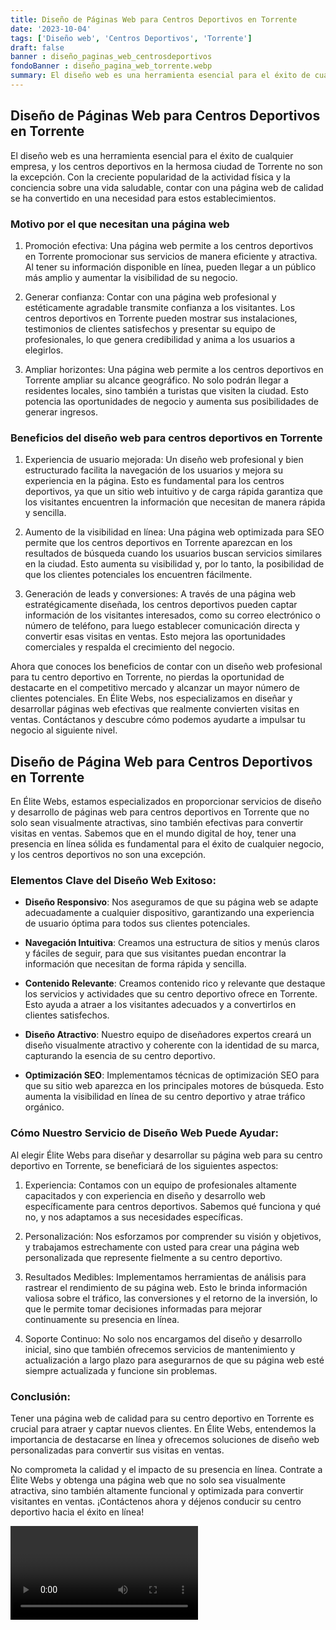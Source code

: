 ```yaml
---
title: Diseño de Páginas Web para Centros Deportivos en Torrente
date: '2023-10-04'
tags: ['Diseño web', 'Centros Deportivos', 'Torrente']
draft: false
banner : diseño_paginas_web_centrosdeportivos
fondoBanner : diseño_pagina_web_torrente.webp
summary: El diseño web es una herramienta esencial para el éxito de cualquier empresa, y los centros deportivos en la hermosa ciudad de Torrente no son la excepción. Con la creciente popularidad de la actividad física y la conciencia sobre una vida saludable, contar con una página web de calidad se ha convertido en una necesidad para estos establecimientos. 
---
```


## Diseño de Páginas Web para Centros Deportivos en Torrente 

El diseño web es una herramienta esencial para el éxito de cualquier empresa, y los centros deportivos en la hermosa ciudad de Torrente no son la excepción. Con la creciente popularidad de la actividad física y la conciencia sobre una vida saludable, contar con una página web de calidad se ha convertido en una necesidad para estos establecimientos. 

### Motivo por el que necesitan una página web

1. Promoción efectiva: Una página web permite a los centros deportivos en Torrente promocionar sus servicios de manera eficiente y atractiva. Al tener su información disponible en línea, pueden llegar a un público más amplio y aumentar la visibilidad de su negocio.

2. Generar confianza: Contar con una página web profesional y estéticamente agradable transmite confianza a los visitantes. Los centros deportivos en Torrente pueden mostrar sus instalaciones, testimonios de clientes satisfechos y presentar su equipo de profesionales, lo que genera credibilidad y anima a los usuarios a elegirlos.

3. Ampliar horizontes: Una página web permite a los centros deportivos en Torrente ampliar su alcance geográfico. No solo podrán llegar a residentes locales, sino también a turistas que visiten la ciudad. Esto potencia las oportunidades de negocio y aumenta sus posibilidades de generar ingresos.

### Beneficios del diseño web para centros deportivos en Torrente 

1. Experiencia de usuario mejorada: Un diseño web profesional y bien estructurado facilita la navegación de los usuarios y mejora su experiencia en la página. Esto es fundamental para los centros deportivos, ya que un sitio web intuitivo y de carga rápida garantiza que los visitantes encuentren la información que necesitan de manera rápida y sencilla.

2. Aumento de la visibilidad en línea: Una página web optimizada para SEO permite que los centros deportivos en Torrente aparezcan en los resultados de búsqueda cuando los usuarios buscan servicios similares en la ciudad. Esto aumenta su visibilidad y, por lo tanto, la posibilidad de que los clientes potenciales los encuentren fácilmente.

3. Generación de leads y conversiones: A través de una página web estratégicamente diseñada, los centros deportivos pueden captar información de los visitantes interesados, como su correo electrónico o número de teléfono, para luego establecer comunicación directa y convertir esas visitas en ventas. Esto mejora las oportunidades comerciales y respalda el crecimiento del negocio.

Ahora que conoces los beneficios de contar con un diseño web profesional para tu centro deportivo en Torrente, no pierdas la oportunidad de destacarte en el competitivo mercado y alcanzar un mayor número de clientes potenciales. En Élite Webs, nos especializamos en diseñar y desarrollar páginas web efectivas que realmente convierten visitas en ventas. Contáctanos y descubre cómo podemos ayudarte a impulsar tu negocio al siguiente nivel.

<GifSeo />

<Cta />

## Diseño de Página Web para Centros Deportivos en Torrente

En Élite Webs, estamos especializados en proporcionar servicios de diseño y desarrollo de páginas web para centros deportivos en Torrente que no solo sean visualmente atractivas, sino también efectivas para convertir visitas en ventas. Sabemos que en el mundo digital de hoy, tener una presencia en línea sólida es fundamental para el éxito de cualquier negocio, y los centros deportivos no son una excepción.

### Elementos Clave del Diseño Web Exitoso:

- **Diseño Responsivo**: Nos aseguramos de que su página web se adapte adecuadamente a cualquier dispositivo, garantizando una experiencia de usuario óptima para todos sus clientes potenciales.

- **Navegación Intuitiva**: Creamos una estructura de sitios y menús claros y fáciles de seguir, para que sus visitantes puedan encontrar la información que necesitan de forma rápida y sencilla.

- **Contenido Relevante**: Creamos contenido rico y relevante que destaque los servicios y actividades que su centro deportivo ofrece en Torrente. Esto ayuda a atraer a los visitantes adecuados y a convertirlos en clientes satisfechos.

- **Diseño Atractivo**: Nuestro equipo de diseñadores expertos creará un diseño visualmente atractivo y coherente con la identidad de su marca, capturando la esencia de su centro deportivo.

- **Optimización SEO**: Implementamos técnicas de optimización SEO para que su sitio web aparezca en los principales motores de búsqueda. Esto aumenta la visibilidad en línea de su centro deportivo y atrae tráfico orgánico.

### Cómo Nuestro Servicio de Diseño Web Puede Ayudar:

Al elegir Élite Webs para diseñar y desarrollar su página web para su centro deportivo en Torrente, se beneficiará de los siguientes aspectos:

1. Experiencia: Contamos con un equipo de profesionales altamente capacitados y con experiencia en diseño y desarrollo web específicamente para centros deportivos. Sabemos qué funciona y qué no, y nos adaptamos a sus necesidades específicas.

2. Personalización: Nos esforzamos por comprender su visión y objetivos, y trabajamos estrechamente con usted para crear una página web personalizada que represente fielmente a su centro deportivo.

3. Resultados Medibles: Implementamos herramientas de análisis para rastrear el rendimiento de su página web. Esto le brinda información valiosa sobre el tráfico, las conversiones y el retorno de la inversión, lo que le permite tomar decisiones informadas para mejorar continuamente su presencia en línea.

4. Soporte Continuo: No solo nos encargamos del diseño y desarrollo inicial, sino que también ofrecemos servicios de mantenimiento y actualización a largo plazo para asegurarnos de que su página web esté siempre actualizada y funcione sin problemas.

### Conclusión:

Tener una página web de calidad para su centro deportivo en Torrente es crucial para atraer y captar nuevos clientes. En Élite Webs, entendemos la importancia de destacarse en línea y ofrecemos soluciones de diseño web personalizadas para convertir sus visitas en ventas.

No comprometa la calidad y el impacto de su presencia en línea. Contrate a Élite Webs y obtenga una página web que no solo sea visualmente atractiva, sino también altamente funcional y optimizada para convertir visitantes en ventas. ¡Contáctenos ahora y déjenos conducir su centro deportivo hacia el éxito en línea!

<Video />

<CtaBot job='Centros Deportivos' city='Torrente'/>

<Gmaps query='Torrente+españa+maps' />
